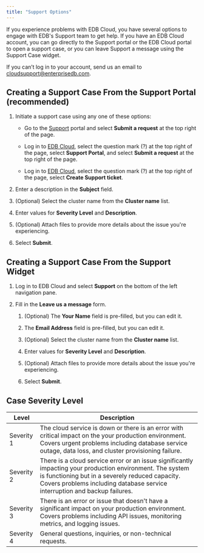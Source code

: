 ```yaml
---
title: "Support Options"
---
```


If you experience problems with EDB Cloud, you have several options to engage with EDB's Support team to get help. If you have an EDB Cloud account, you can go directly to the Support portal or the EDB Cloud portal to open a support case, or you can leave Support a message using the Support Case widget. 

If you can’t log in to your account, send us an email to [cloudsupport@enterprisedb.com](mailto:cloudsupport@enterprisedb.com).

## Creating a Support Case From the Support Portal (recommended)

1. Initiate a support case using any one of these options:

    - Go to the [Support](https://support.edbcloud.com/hc/en-us) portal and select **Submit a request** at the top right of the page.

    - Log in to [EDB Cloud](https://portal.edbcloud.com), select the question mark (?) at the top right of the page, select **Support Portal**, and select **Submit a request** at the top right of the page.
    - Log in to [EDB Cloud](https://portal.edbcloud.com), select the question mark (?) at the top right of the page, select **Create Support ticket**.
1. Enter a description in the **Subject** field.

1. (Optional) Select the cluster name from the **Cluster name** list.
1. Enter values for **Severity Level** and **Description**.
1. (Optional) Attach files to provide more details about the issue you're experiencing.
1. Select **Submit**.

## Creating a Support Case From the Support Widget

1. Log in to EDB Cloud and select **Support** on the bottom of the left navigation pane. 

1. Fill in the **Leave us a message** form.
    1. (Optional) The **Your Name** field is pre-filled, but you can edit it.
  
    3. The **Email Address** field is pre-filled, but you can edit it.
    4. (Optional) Select the cluster name from the **Cluster name** list.
    5. Enter values for **Severity Level** and **Description**.
    6. (Optional) Attach files to provide more details about the issue you're experiencing.
    7. Select **Submit**.

## Case Severity Level

| Level | Description |
| -------- | ----------- |
| Severity 1  | The cloud service is down or there is an error with critical impact on the your production environment. Covers urgent problems including database service outage, data loss, and cluster provisioning failure. |
| Severity 2  | There is a cloud service error or an issue significantly impacting your production environment. The system is functioning but in a severely reduced capacity. Covers problems including database service interruption and backup failures. |
| Severity 3 | There is an error or issue that doesn't have a significant impact on your production environment. Covers problems including API issues, monitoring metrics, and logging issues.
| Severity 4  | General questions, inquiries, or non-technical requests.




